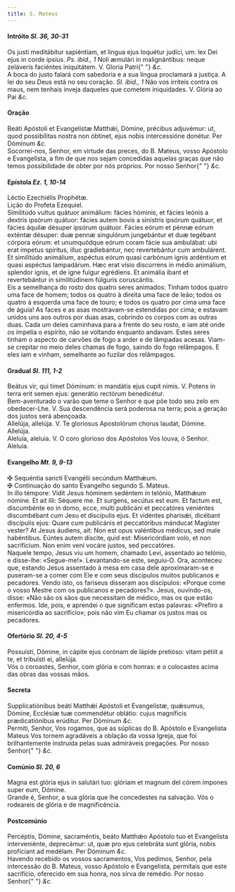 ```yaml
---
title: S. Mateus
---
```


<h4 class="text-center">
  Intróito <em>Sl. 36, 30-31</em>
</h4>
<div class="container-fluid">
  <div class="row">
    <div class="col-6 dropcaps text-justify">
      Os justi meditábitur sapiéntiam, et lingua ejus loquétur judíci‚ um: lex
      Dei ejus in corde ipsíus. <em>Ps. ibid., 1</em> Noli æmulári in
      malignántibus: neque zeláveris faciéntes iniquitátem. V. Gloria Patri{" "}
      <em>&c.</em>
    </div>
    <div class="col-6 dropcaps text-justify">
      A boca do justo falará com sabedoria e a sua língua proclamará a justiça.
      A lei do seu Deus está no seu coração. <em>Sl. ibid., 1</em> Não vos
      irriteis contra os maus, nem tenhais inveja daqueles que cometem
      iniquidades. V. Glória ao Pai <em>&c.</em>
    </div>
  </div>
</div>

<h4 class="text-center">Oração</h4>
<div class="container-fluid">
  <div class="row">
    <div class="col-6 dropcaps text-justify">
      Beáti Apóstoli et Evangelístæ Matthǽi, Dómine, précibus adjuvémur: ut,
      quod possibílitas nostra non óbtinet, ejus nobis intercessióne donétur.
      Per Dóminum <em>&c.</em>
    </div>
    <div class="col-6 dropcaps text-justify">
      Socorrei-nos, Senhor, em virtude das preces, do B. Mateus, vosso Apóstolo
      e Evangelista, a fim de que nos sejam concedidas aquelas graças que não
      temos possibilidade de obter por nós próprios. Por nosso Senhor{" "}
      <em>&c.</em>
    </div>
  </div>
</div>

<h4 class="text-center">
  Epístola <em>Ez. 1, 10-14</em>
</h4>
<div class="container-fluid">
  <div class="row">
    <div class="col-6 text-justify">Léctio Ezechiélis Prophétæ.</div>
    <div class="col-6 text-justify">Lição do Profeta Ezequiel.</div>
    <div class="col-6 dropcaps text-justify">
      Similitúdo vultus quátuor animálium: fácies hóminis, et fácies leónis a
      dextris ipsórum quátuor: fácies autem bovis a sinístris ipsórum quátuor,
      et fácies áquilæ désuper ipsórum quátuor. Fácies eórum et pénnæ eórum
      exténtæ désuper: duæ pennæ singulórum jungebántur et duæ tegébant córpora
      eórum: et unumquódque eórum coram fácie sua ambulábat: ubi erat ímpetus
      spíritus, illuc gradiebántur, nec revertebántur cum ambulárent. Et
      similitúdo animálium, aspéctus eórum quasi carbónum ignis ardéntium et
      quasi aspéctus lampadárum. Hæc erat vísio discúrrens in médio animálium,
      splendor ignis, et de igne fulgur egrédiens. Et animália ibant et
      revertebántur in similitúdinem fúlguris coruscántis.
    </div>
    <div class="col-6 dropcaps text-justify">
      Eis a semelhança do rosto dos quatro seres animados: Tinham todos quatro
      uma face de homem; todos os quatro à direita uma face de leão; todos os
      quatro à esquerda uma face de touro; e todos os quatro por cima uma face
      de águia! As faces e as asas mostravam-se estendidas por cima; e estavam
      unidos uns aos outros por duas asas, cobrindo os corpos com as outras
      duas. Cada um deles caminhava para a frente do seu rosto, e iam até onde
      os impelia o espírito, não se voltando enquanto andavam. Estes seres
      tinham o aspecto de carvões de fogo a arder e de lâmpadas acesas. Viam-se
      crepitar no meio deles chamas de fogo, saindo do fogo relâmpagos. E eles
      iam e vinham, semelhante ao fuzilar dos relâmpagos.
    </div>
  </div>
</div>

<h4 class="text-center">
  Gradual <em>Sl. 111, 1-2</em>
</h4>
<div class="container-fluid">
  <div class="row">
    <div class="col-6 dropcaps text-justify">
      Beátus vir, qui timet Dóminum: in mandátis ejus cupit nimis. V. Potens in
      terra erit semen ejus: generátio rectórum benedicétur.
    </div>
    <div class="col-6 dropcaps text-justify">
      Bem-aventurado o varão que teme o Senhor e que põe todo seu zelo em
      obedecer-Lhe. V. Sua descendência será poderosa na terra; pois a geração
      dos justos será abençoada.
    </div>
    <div class="col-6 text-justify">
      Allelúja, allelúja. V. Te gloriosus Apostolórum chorus laudat, Dómine.
      Allelúja.
    </div>
    <div class="col-6 text-justify">
      Aleluia, aleluia. V. O coro glorioso dos Apóstolos Vos louva, ó Senhor.
      Aleluia.
    </div>
  </div>
</div>

<h4 class="text-center">
  Evangelho <em>Mt. 9, 9-13</em>
</h4>
<div class="container-fluid">
  <div class="row">
    <div class="col-6 text-justify">
      <span class="text-danger">&#10016;</span> Sequéntia sancti Evangélii
      secúndum Matthǽum.
    </div>
    <div class="col-6 text-justify">
      <span class="text-danger">&#10016;</span> Continuação do santo Evangelho
      segundo S. Mateus.
    </div>
    <div class="col-6 dropcaps text-justify">
      In illo témpore: Vidit Jesus hóminem sedéntem in telónio, Matthǽum nómine.
      Et ait illi: Séquere me. Et surgens, secútus est eum. Et factum est,
      discumbénte eo in domo, ecce, multi publicáni et peccatóres veniéntes
      discumbébant cum Jesu et discípulis ejus. Et vidéntes pharisǽi, dicébant
      discípulis ejus: Quare cum publicánis et peccatóribus mánducat Magíster
      vester? At Jesus áudiens, ait: Non est opus valéntibus médicus, sed male
      habéntibus. Eúntes autem díscite, quid est: Misericórdiam volo, et non
      sacrifícium. Non enim veni vocáre justos, sed peccatóres.
    </div>
    <div class="col-6 dropcaps text-justify">
      Naquele tempo, Jesus viu um homem, chamado Levi, assentado ao telónio, e
      disse-lhe: «Segue-me!». Levantando-se este, seguiu-O. Ora, aconteceu que,
      estando Jesus assentado à mesa em casa dele aproximaram-se e puseram-se a
      comer com Ele e com seus discípulos muitos publicanos e pecadores. Vendo
      isto, os fariseus disseram aos discípulos: «Porque come o vosso Mestre com
      os publicanos e pecadores?». Jesus, ouvindo-os, disse: «Não são os sãos
      que necessitam de médico, mas os que estão enfermos. Ide, pois, e aprendei
      o que significam estas palavras: «Prefiro a misericórdia ao sacrifício»;
      pois não vim Eu chamar os justos mas os pecadores.
    </div>
  </div>
</div>

<h4 class="text-center">
  Ofertório <em>Sl. 20, 4-5</em>
</h4>
<div class="container-fluid">
  <div class="row">
    <div class="col-6 dropcaps text-justify">
      Possuísti, Dómine, in cápite ejus corónam de lápide pretióso: vitam pétiit
      a te, et tribuísti ei, allelúja.
    </div>
    <div class="col-6 dropcaps text-justify">
      Vós o coroastes, Senhor, com glória e com honras: e o colocastes acima das
      obras das vossas mãos.
    </div>
  </div>
</div>

<h4 class="text-center">Secreta</h4>
<div class="container-fluid">
  <div class="row">
    <div class="col-6 dropcaps text-justify">
      Supplicatiónibus beáti Matthǽi Apóstoli et Evangelístæ, quǽsumus, Dómine,
      Ecclésiæ tuæ commendétur oblátio: cujus magníficis prædicatiónibus
      erúditur. Per Dóminum <em>&c.</em>
    </div>
    <div class="col-6 dropcaps text-justify">
      Permiti, Senhor, Vos rogamos, que as súplicas do B. Apóstolo e Evangelista
      Mateus Vos tornem agradáveis a oblação da vossa Igreja, que foi
      brilhantemente instruída pelas suas admiráveis pregações. Por nosso Senhor{" "}
      <em>&c.</em>
    </div>
  </div>
</div>

<h4 class="text-center">
  Comúnio <em>Sl. 20, 6</em>
</h4>
<div class="container-fluid">
  <div class="row">
    <div class="col-6 dropcaps text-justify">
      Magna est glória ejus in salutári tuo: glóriam et magnum del córem ímpones
      super eum, Dómine.
    </div>
    <div class="col-6 dropcaps text-justify">
      Grande é, Senhor, a sua glória que lhe concedestes na salvação. Vós o
      rodeareis de glória e de magnificência.
    </div>
  </div>
</div>

<h4 class="text-center">Postcomúnio</h4>
<div class="container-fluid">
  <div class="row">
    <div class="col-6 dropcaps text-justify">
      Percéptis, Dómine, sacraméntis, beáto Matthǽo Apóstolo tuo et Evangelísta
      interveniénte, deprecámur: ut, quæ pro ejus celebráta sunt glória, nobis
      profíciant ad medélam. Per Dóminum <em>&c.</em>
    </div>
    <div class="col-6 dropcaps text-justify">
      Havendo recebido os vossos sacramentos, Vos pedimos, Senhor, pela
      intercessão do B. Mateus, vosso Apóstolo e Evangelista, permitais que este
      sacrifício, oferecido em sua honra, nos sirva de remédio. Por nosso Senhor{" "}
      <em>&c.</em>
    </div>
  </div>
</div>
